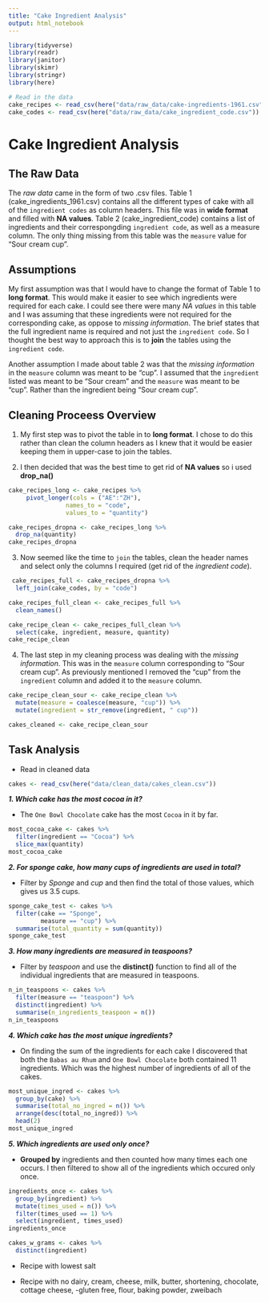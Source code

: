 ```yaml
---
title: "Cake Ingredient Analysis"
output: html_notebook
---
```


```r
library(tidyverse)
library(readr)
library(janitor)
library(skimr)
library(stringr)
library(here)
```


```r
# Read in the data
cake_recipes <- read_csv(here("data/raw_data/cake-ingredients-1961.csv"))
cake_codes <- read_csv(here("data/raw_data/cake_ingredient_code.csv"))
```

# Cake Ingredient Analysis

## The Raw Data

The *raw data* came in the form of two .csv files. Table 1 (cake_ingredients_1961.csv)  contains all the different types of cake with all of the `ingredient codes` as column headers. This file was in __wide format__ and filled with **NA values**. Table 2 (cake_ingredient_code) contains a list of ingredients and their correspongding `ingredient code`, as well as a measure column. The only thing missing from this table was the `measure` value for "Sour cream cup".

## Assumptions

My first assumption was that I would have to change the format of Table 1 to __long format__. This would make it easier to see which ingredients were required for each cake. I could see there were many _NA values_ in this table and I was assuming that these ingredients were not required for the corresponding cake, as oppose to *missing information*. The brief states that the full ingredient name is required and not just the `ingredient code`. So I thought the best way to approach this is to **join** the tables using the `ingredient code`. 

Another assumption I made about table 2 was that the *missing information* in the `measure` column was meant to be "cup". I assumed that the `ingredient` listed was meant to be "Sour cream" and the `measure` was meant to be "cup". Rather than the ingredient being "Sour cream cup".


## Cleaning Proceess Overview

1. My first step was to pivot the table in to __long format__. I chose to do this rather than clean the column headers as I knew that it would be easier keeping them in upper-case to join the tables.

2. I then decided that was the best time to get rid of __NA values__ so i used __drop_na()__
```r
cake_recipes_long <- cake_recipes %>%
     pivot_longer(cols = ("AE":"ZH"),
                names_to = "code",
                values_to = "quantity")

cake_recipes_dropna <- cake_recipes_long %>%
  drop_na(quantity)
cake_recipes_dropna
```

3. Now seemed like the time to `join` the tables, clean the header names and select only the columns I required (get rid of the _ingredient code_).
```r
 cake_recipes_full <- cake_recipes_dropna %>%
  left_join(cake_codes, by = "code")

cake_recipes_full_clean <- cake_recipes_full %>%
  clean_names()

cake_recipe_clean <- cake_recipes_full_clean %>%
  select(cake, ingredient, measure, quantity)
cake_recipe_clean
```

4. The last step in my cleaning process was dealing with the *missing information*. This was in the `measure` column corresponding to "Sour cream cup". As previously mentioned I removed the "cup" from the `ingredient` column and added it to the `measure` column.
```r
cake_recipe_clean_sour <- cake_recipe_clean %>%
  mutate(measure = coalesce(measure, "cup")) %>% 
  mutate(ingredient = str_remove(ingredient, " cup"))

cakes_cleaned <- cake_recipe_clean_sour
```

## Task Analysis

- Read in cleaned data
```r
cakes <- read_csv(here("data/clean_data/cakes_clean.csv"))
```

___1. Which cake has the most cocoa in it?___

- The `One Bowl Chocolate` cake has the most `Cocoa` in it by far.
```r
most_cocoa_cake <- cakes %>%
  filter(ingredient == "Cocoa") %>%
  slice_max(quantity)
most_cocoa_cake
```


___2. For sponge cake, how many cups of ingredients are used in total?___

- Filter by _Sponge_ and _cup_ and then find the total of those values, which gives us 3.5 cups.
```r
sponge_cake_test <- cakes %>% 
  filter(cake == "Sponge",
         measure == "cup") %>% 
  summarise(total_quantity = sum(quantity))
sponge_cake_test
```

___3. How many ingredients are measured in teaspoons?___

- Filter by _teaspoon_ and use the **distinct()** function to find all of the individual ingredients that are measured in teaspoons.
```r
n_in_teaspoons <- cakes %>% 
  filter(measure == "teaspoon") %>% 
  distinct(ingredient) %>% 
  summarise(n_ingredients_teaspoon = n())
n_in_teaspoons
```

___4. Which cake has the most unique ingredients?___

- On finding the sum of the ingredients for each cake I discovered that both the `Babas au Rhum` and `One Bowl Chocolate` both contained 11 ingredients. Which was the highest number of ingredients of all of the cakes.
```r
most_unique_ingred <- cakes %>% 
  group_by(cake) %>% 
  summarise(total_no_ingred = n()) %>% 
  arrange(desc(total_no_ingred)) %>% 
  head(2)
most_unique_ingred
```

___5. Which ingredients are used only once?___

- **Grouped by** ingredients and then counted how many times each one occurs. I then filtered to show all of the ingredients which occured only once.
```r
ingredients_once <- cakes %>% 
  group_by(ingredient) %>% 
  mutate(times_used = n()) %>% 
  filter(times_used == 1) %>% 
  select(ingredient, times_used)
ingredients_once
```

```r
cakes_w_grams <- cakes %>% 
  distinct(ingredient) 

```

- Recipe with lowest salt

- Recipe with no dairy, cream, cheese, milk, butter, shortening, chocolate, cottage cheese, 
-gluten free, flour, baking powder, zweibach